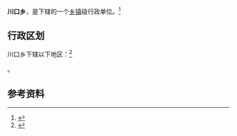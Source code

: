 {{中国乡级行政区|61/06/02/200/000}}

'''川口乡'''，是{{PRC admin/fullname|61/06/02/200/000|3}}下辖的一个[[乡镇|乡镇]]级行政单位。<ref>{{PRC admin/ref sgc|{{PRC admin/parent|61/06/02/200/000}}}}</ref>

== 行政区划 ==

川口乡下辖以下地区：<ref>{{PRC admin/ref sgc|61/06/02/200/000}}</ref>

{{PRC admin/children|61/06/02/200/000}}。

== 参考资料 ==

{{reflist}}

{{行政区划小作品}}
{{PRC admin/navcat|61/06/02/200/000}}